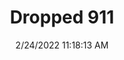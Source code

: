 ---
width: 1333
height: 2000
title: Dropped 911
description: Extremely low yellow 911 on BBS wheels
date: 2/24/2022 11:18:13 AM
cameraMake: Sony
cameraModel: ILCE-7M3
lens: FE 35mm F1.4 GM
settingsfStop: f/1.4
settingsISO: ISO 100
settingsShutter: 1/200
settingsFocalLength: 35 mm
---